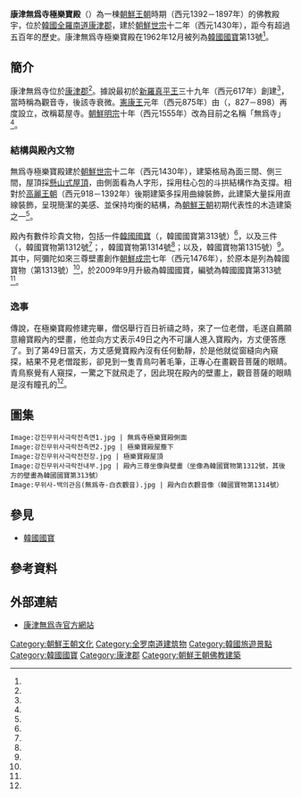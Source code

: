 {{Coord|34.738812|126.686727|display=title}}

{{文物信息框
| title = 康津無爲寺極樂寶殿
| image = 강진무위사극락전.jpg
| image_caption = 康津無爲寺極樂寶殿
| original_name = 강진 무위사 극락보전
| translated = Geungnakbojeon Hall of Muwisa Temple, Gangjin
| created = [[15世紀|15世紀]]
| period = [[朝鮮王朝|朝鮮王朝]]
| size = 
| type = 殿宇
| location = [[全羅南道|全羅南道]][[康津郡|康津郡]]
| id = [[韓國國寶|韓國國寶]]第13號
}}

{{Location map | South Korea | width=180 | caption=康津無爲寺極樂寶殿在[[大韓民國|韓國]]的位置| lat_deg=34.738812| lon_deg=126.686727}}

'''康津無爲寺極樂寶殿'''（{{lang-ko|강진 무위사 극락보전}}）為一棟[[朝鮮王朝|朝鮮王朝]]時期（西元1392－1897年）的佛教殿宇，位於[[大韓民國|韓國]][[全羅南道|全羅南道]][[康津郡|康津郡]]，建於[[朝鮮世宗|朝鮮世宗]]十二年（西元1430年），距今有超過五百年的歷史。康津無爲寺極樂寶殿在1962年12月被列為[[韓國國寶|韓國國寶]]第13號<ref name="heritage_13"/>。

== 簡介 ==

康津無爲寺位於[[康津郡|康津郡]]{{lk|城田面|성전면}}<ref name="無為寺_韓國觀光公社"/>。據說最初於[[新羅|新羅]][[真平王|真平王]]三十九年（西元617年）創建<ref name="heritage_13"/>，當時稱為觀音寺，後該寺衰微。[[憲康王|憲康王]]元年（西元875年）由{{lk|道詵|도선}}（{{lang|ko|도선}}，827－898）再度設立，改稱葛屋寺。[[朝鮮明宗|朝鮮明宗]]十年（西元1555年）改為目前之名稱「無爲寺」<ref name="韓國學中央研究院"/>。

=== 結構與殿內文物 ===

無爲寺極樂寶殿建於[[朝鮮世宗|朝鮮世宗]]十二年（西元1430年），建築格局為面三間、側三間，屋頂採[[懸山頂|懸山式屋頂]]，由側面看為人字形，採用柱心包的斗拱結構作為支撐。相對於[[高麗王朝|高麗王朝]]（西元918－1392年）後期建築多採用曲線裝飾，此建築大量採用直線裝飾，呈現簡潔的美感、並保持均衡的結構，為[[朝鮮王朝|朝鮮王朝]]初期代表性的木造建築之一<ref name="heritage_13_en"/>。

殿內有數件珍貴文物，包括一件[[韓國國寶|韓國國寶]]（{{lk|阿彌陀如來三尊壁畫|강진 무위사 극락전 아미타여래삼존벽화}}，韓國國寶第313號）<ref name="heritage_313"/>，以及三件{{lk|韓國寶物|대한민국의 보물}}（{{lk|阿彌陀如來三尊坐像|강진 무위사 아미타여래삼존좌상}}，韓國寶物第1312號<ref name="heritage_t1312"/>；{{lk|白衣觀音圖|무위사극락전백의관음도}}，韓國寶物第1314號<ref name="heritage_t1314"/>；以及{{lk|內壁四面壁畫|무위사극락전내벽사면벽화}}，韓國寶物第1315號）<ref name="heritage_t1315"/>。其中，阿彌陀如來三尊壁畫創作[[朝鮮成宗|朝鮮成宗]]七年（西元1476年），於原本是列為韓國寶物（第1313號）<ref name="heritage_t1313"/>，於2009年9月升級為韓國國寶，編號為韓國國寶第313號<ref name="heritage_313"/>。

=== 逸事 ===

傳說，在極樂寶殿修建完畢，僧侶舉行百日祈禱之時，來了一位老僧，毛遂自薦願意繪寶殿內的壁畫，他並向方丈表示49日之內不可讓人進入寶殿內，方丈便答應了。到了第49日當天，方丈感覺寶殿內沒有任何動靜，於是他就從窗縫向內窺探，結果不見老僧蹤影，卻見到一隻青鳥叼著毛筆，正專心在畫觀音菩薩的眼睛。青鳥察覺有人窺探，一驚之下就飛走了，因此現在殿內的壁畫上，觀音菩薩的眼睛是沒有瞳孔的<ref name="heritage_13"/>。

==圖集==

<gallery mode="packed">
 Image:강진무위사극락전측면1.jpg | 無爲寺極樂寶殿側面
 Image:강진무위사극락전측면2.jpg | 極樂寶殿屋簷下
 Image:강진무위사극락전천장.jpg | 極樂寶殿屋頂
 Image:강진무위사극락전내부.jpg | 殿內三尊坐像與壁畫（坐像為韓國寶物第1312號，其後方的壁畫為韓國國寶第313號）
 Image:무위사-백의관음(無爲寺-白衣觀音).jpg | 殿內白衣觀音像（韓國寶物第1314號）
</gallery>

== 參見 ==

{{Commons|Category:Muwisa Geukrakjeon}}
* [[韓國國寶|韓國國寶]]

== 參考資料 ==

{{Reflist|30em|refs=

<ref name="heritage_13">{{Cite web | url=http://www.heritage.go.kr/heri/cul/culSelectDetail.do?VdkVgwKey=11,00130000,36&pageNo=1_1_1_1 | title=강진 무위사 극락보전 (康津 無爲寺 極樂寶殿) | publisher=[[文化財廳|文化財廳]] | accessdate=2020-11-01 | language=ko | archive-date=2020-11-01 | archive-url=https://web.archive.org/web/20201101145611/http://www.heritage.go.kr/heri/cul/culSelectDetail.do?VdkVgwKey=11%2C00130000%2C36&pageNo=1_1_1_1 | dead-url=no }}</ref>

<ref name="heritage_13_en">{{Cite web | url=https://english.cha.go.kr/chaen/search/selectGeneralSearchDetail.do?mn=EN_02_02&sCcebKdcd=11&ccebAsno=00130000&sCcebCtcd=36&pageIndex=2&region=&canAsset=&ccebPcd1=&searchWrd=&startNum=&endNum=&stCcebAsdt=&enCcebAsdt=&canceled=&ccebKdcd=&ccebCtcd= | title=Geungnakbojeon Hall of Muwisa Temple, Gangjin | publisher=Cultural Heritage Administration | accessdate=2020-11-01 | language=en | archive-date=2020-11-01 | archive-url=https://web.archive.org/web/20201101145611/https://english.cha.go.kr/chaen/search/selectGeneralSearchDetail.do?mn=EN_02_02&sCcebKdcd=11&ccebAsno=00130000&sCcebCtcd=36&pageIndex=2&region=&canAsset=&ccebPcd1=&searchWrd=&startNum=&endNum=&stCcebAsdt=&enCcebAsdt=&canceled=&ccebKdcd=&ccebCtcd= | dead-url=no }}</ref>

<ref name="heritage_313">{{Cite web | url=http://www.heritage.go.kr/heri/cul/culSelectDetail.do?VdkVgwKey=11,03130000,36&pageNo=1_1_1_1 | title=강진 무위사 극락전 아미타여래삼존벽화 (康津 無爲寺 極樂殿 阿彌陀如來三尊壁畵) | publisher=[[文化財廳|文化財廳]] | accessdate=2020-11-01 | language=ko | archive-date=2020-11-01 | archive-url=https://web.archive.org/web/20201101145611/http://www.heritage.go.kr/heri/cul/culSelectDetail.do?VdkVgwKey=11%2C03130000%2C36&pageNo=1_1_1_1 | dead-url=no }}</ref>

<ref name="heritage_t1312">{{Cite web | url=http://www.heritage.go.kr/heri/cul/culSelectDetail.do?VdkVgwKey=12,13120000,36&pageNo=1_1_1_1 | title=강진 무위사 아미타여래삼존좌상 (康津 無爲寺 阿彌陀如來三尊坐像) | publisher=[[文化財廳|文化財廳]] | accessdate=2020-11-01 | language=ko | archive-date=2020-11-08 | archive-url=https://web.archive.org/web/20201108063301/http://www.heritage.go.kr/heri/cul/culSelectDetail.do?VdkVgwKey=12,13120000,36&pageNo=1_1_1_1 | dead-url=no }}</ref>

<ref name="heritage_t1313">{{Cite web | url=http://www.heritage.go.kr/heri/cul/culSelectDetail.do?VdkVgwKey=12,13130000,36&pageNo=1_1_1_1 | title=무위사극락전아미타후불벽화 (無爲寺極樂殿阿彌陀後佛壁畵) | accessdate=2020-11-01 | language=ko | archive-date=2020-11-05 | archive-url=https://web.archive.org/web/20201105140104/http://www.heritage.go.kr/heri/cul/culSelectDetail.do?VdkVgwKey=12,13130000,36&pageNo=1_1_1_1 | dead-url=no }}</ref>

<ref name="heritage_t1314">{{Cite web | url=http://www.heritage.go.kr/heri/cul/culSelectDetail.do?VdkVgwKey=12,13140000,36&pageNo=1_1_1_1 | title=무위사 극락전 백의관음도 (無爲寺 極樂殿 白衣觀音圖) | publisher=[[文化財廳|文化財廳]] | accessdate=2020-11-01 | language=ko | archive-date=2020-11-01 | archive-url=https://web.archive.org/web/20201101145612/http://www.heritage.go.kr/heri/cul/culSelectDetail.do?VdkVgwKey=12%2C13140000%2C36&pageNo=1_1_1_1 | dead-url=no }}</ref>

<ref name="heritage_t1315">{{Cite web | url=http://www.heritage.go.kr/heri/cul/culSelectDetail.do?VdkVgwKey=12,13150000,36&pageNo=1_1_1_1 | title=무위사 극락전 내벽사면벽화 (無爲寺 極樂殿 內壁四面壁畵) | publisher=[[文化財廳|文化財廳]] | accessdate=2020-11-01 | language=ko | archive-date=2020-11-01 | archive-url=https://web.archive.org/web/20201101145612/http://www.heritage.go.kr/heri/cul/culSelectDetail.do?VdkVgwKey=12%2C13150000%2C36&pageNo=1_1_1_1 | dead-url=no }}</ref>

<ref name="韓國學中央研究院">{{Cite web | url=https://encykorea.aks.ac.kr/Contents/Item/E0019187 | title=무위사(無爲寺) | publisher=[[韓國學中央研究院|韓國學中央研究院]] | accessdate=2020-11-01 | language=ko | archive-date=2020-11-01 | archive-url=https://web.archive.org/web/20201101145613/https://encykorea.aks.ac.kr/Contents/Item/E0019187 | dead-url=no }}</ref>

<ref name="無為寺_韓國觀光公社">{{Cite web | url=https://big5chinese.visitkorea.or.kr/cht/ATT/3_2_view.jsp?cid=1749919 | title=無為寺(무위사) | publisher=韓國觀光公社 | accessdate=2020-11-01 | language=zh-hant | archive-date=2020-11-04 | archive-url=https://web.archive.org/web/20201104200856/https://big5chinese.visitkorea.or.kr/cht/ATT/3_2_view.jsp?cid=1749919 | dead-url=no }}</ref>

}}

== 外部連結 ==

* {{ko}}[https://www.templestay.com/temple_info.asp?t_id=muwisa 康津無爲寺官方網站] {{Wayback|url=https://www.templestay.com/temple_info.asp?t_id=muwisa |date=20201108140325 }}

[[Category:朝鮮王朝文化|Category:朝鮮王朝文化]]
[[Category:全罗南道建筑物|Category:全罗南道建筑物]]
[[Category:韓國旅遊景點|Category:韓國旅遊景點]]
[[Category:韓國國寶|Category:韓國國寶]]
[[Category:康津郡|Category:康津郡]]
[[Category:朝鮮王朝佛教建築|Category:朝鮮王朝佛教建築]]